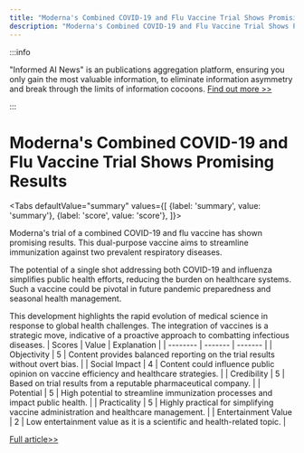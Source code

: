 ```yaml
---
title: "Moderna's Combined COVID-19 and Flu Vaccine Trial Shows Promising Results"
description: "Moderna's Combined COVID-19 and Flu Vaccine Trial Shows Promising Results"
---
```



:::info

"Informed AI News" is an publications aggregation platform, ensuring you only gain the most valuable information, to eliminate information asymmetry and break through the limits of information cocoons.  [Find out more >>](/)

:::

# Moderna's Combined COVID-19 and Flu Vaccine Trial Shows Promising Results


<Tabs
	defaultValue="summary"
	values={[
	{label: 'summary', value: 'summary'},
	{label: 'score', value: 'score'},
]}>
<TabItem value="summary">


Moderna's trial of a combined COVID-19 and flu vaccine has shown promising results. This dual-purpose vaccine aims to streamline immunization against two prevalent respiratory diseases.

The potential of a single shot addressing both COVID-19 and influenza simplifies public health efforts, reducing the burden on healthcare systems. Such a vaccine could be pivotal in future pandemic preparedness and seasonal health management.

This development highlights the rapid evolution of medical science in response to global health challenges. The integration of vaccines is a strategic move, indicative of a proactive approach to combatting infectious diseases.
</TabItem>
<TabItem value="score">
	| Scores     | Value   | Explanation |
	| -------- | ------- | ------- |
	| Objectivity  | 5    | Content provides balanced reporting on the trial results without overt bias.    |
	| Social Impact | 4     | Content could influence public opinion on vaccine efficiency and healthcare strategies.    |
	| Credibility    | 5    | Based on trial results from a reputable pharmaceutical company.    |
	| Potential    | 5    | High potential to streamline immunization processes and impact public health.    |
	| Practicality    | 5    | Highly practical for simplifying vaccine administration and healthcare management.    |
	| Entertainment Value    | 2    | Low entertainment value as it is a scientific and health-related topic.    |
</TabItem>
</Tabs>

[Full article>>](https://medicalxpress.com/news/2024-06-moderna-good-results-trial-combo.html)
